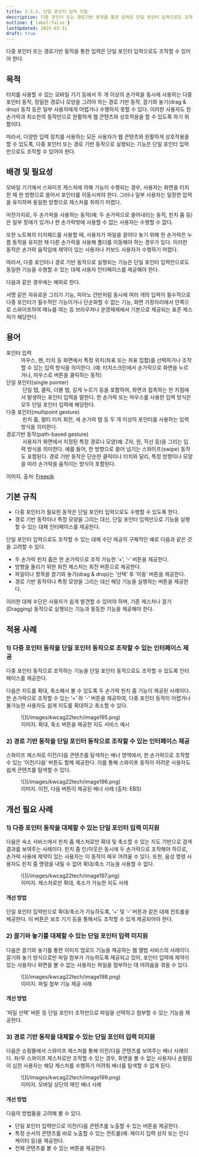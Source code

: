 ```yaml
---
title: 2.5.1. 단일 포인터 입력 지원
description: 다중 포인터 또는 경로기반 동작을 통한 입력은 단일 포인터 입력으로도 조작할 수 있어야 한다.
outline: { label:false }
lastUpdated: 2025-03-31
draft: true
---
```


<Aside title="검사 항목">
다중 포인터 또는 경로기반 동작을 통한 입력은 단일 포인터 입력으로도 조작할 수 있어야 한다.
</Aside>

## 목적
터치를 사용할 수 있는 모바일 기기 등에서 두 개 이상의 손가락을 동시에 사용하는 다중 포인터 동작, 정밀한 경로나 모양을 그려야 하는 경로 기반 동작, 끌기와 놓기(<span lang="en">drag & drop</span>) 동작 등은 일부 사용자에게 어렵거나 수행하지 못할 수 있다. 이러한 사용자도 한 손가락과 최소한의 동작만으로 원활하게 웹 콘텐츠와 상호작용을 할 수 있도록 하기 위함이다.

따라서, 다양한 입력 장치를 사용하는 모든 사용자가 웹 콘텐츠와 원활하게 상호작용을 할 수 있도록, 다중 포인터 또는 경로 기반 동작으로 실행되는 기능은 단일 포인터 입력만으로도 조작할 수 있어야 한다.

##	배경 및 필요성
모바일 기기에서 스와이프 제스처에 의해 기능이 수행되는 경우, 사용자는 화면을 터치한 채 한 방향으로 쓸어서 포인터를 이동시켜야 한다. 그러나 일부 사용자는 일정한 압력을 유지하며 동일한 방향으로 제스처를 취하기 어렵다.

마찬가지로, 두 손가락을 사용하는 동작(예: 두 손가락으로 쓸어내리는 동작, 핀치 줌 등)은 일부 장애가 있거나 한 손가락밖에 사용할 수 없는 사용자는 수행할 수 없다.

또한 노트북의 터치패드를 사용할 때, 사용자가 파일을 끌어다 놓기 위해 한 손가락은 누름 동작을 유지한 채 다른 손가락을 사용해 폴더를 이동해야 하는 경우가 있다. 이러한 동작은 손가락 움직임에 제약이 있는 사용자나 키보드 사용자가 수행하기 어렵다.

따라서, 다중 포인터나 경로 기반 동작으로 실행되는 기능은 단일 포인터 입력만으로도 동일한 기능을 수행할 수 있는 대체 사용자 인터페이스를 제공해야 한다.

다음과 같은 경우에는 예외로 한다.

서명 같은 자유로운 그리기 기능, 피아노 건반처럼 동시에 여러 개의 입력이 필수적으로 다중 포인터가 필수적인 기능이거나 단순화할 수 없는 기능, 화면 가장자리에서 안쪽으로 스와이프하여 메뉴를 여는 등 브라우저나 운영체제에서 기본으로 제공되는 표준 제스처가 해당한다.

## 용어
<dl>
	<dt>포인터 입력</dt>
	<dd>마우스, 펜, 터치 등 화면에서 특정 위치(좌표 또는 좌표 집합)를 선택하거나 조작할 수 있는 입력 방식을 의미한다. (예: 터치스크린에서 손가락으로 화면을 누르거나, 마우스로 버튼을 클릭하는 동작)</dd>
	<dt>단일 포인터(<span lang="en">single pointer</span>) </dt>
	<dd>
		<img src="/images/image192.png" alt="" class="desc-float" />
		단일 탭, 클릭, 더블 탭, 길게 누르기 등을 포함하여, 화면과 접촉하는 한 지점에서 발생하는 포인터 입력을 말한다. 한 손가락 또는 마우스를 사용한 입력 방식은 모두 단일 포인터 입력에 해당한다.
	</dd>
	<dt>다중 포인터(<span lang="en">multipoint gesture</span>)</dt>
	<dd>
		<img src="/images/image193.png" alt="" class="desc-float" />
		핀치 줌, 멀티 터치 회전, 세 손가락 탭 등 두 개 이상의 포인터를 사용하는 입력 방식을 의미한다.
	</dd>
	<dt>경로기반 동작(<span lang="en">path-based gesture</span>)</dt>
	<dd>
		<img src="/images/image194.png" alt="" class="desc-float" />
		사용자가 화면에서 지정된 특정 경로나 모양(예: Z자, 원, 직선 등)을 그리는 입력 방식을 의미한다. 예를 들어, 한 방향으로 쓸어 넘기는 스와이프(swipe) 동작도 포함된다. 경로 기반 동작은 단순한 클릭이나 터치와 달리, 특정 방향이나 모양을 따라 손가락을 움직이는 방식이 포함된다.
	</dd>
</dl>

이미지. 출처: [Freepik](https://www.freepik.com/free-vector/different-phone-hand-gestures-set_9649376.htm)

##	기본 규칙
- 다중 포인터가 필요한 동작은 단일 포인터 입력으로도 수행할 수 있도록 한다.
- 경로 기반 동작이나 특정 모양을 그리는 대신, 단일 포인터 입력만으로 기능을 실행할 수 있는 대체 인터페이스를 제공한다.

단일 포인터 입력으로도 조작할 수 있는 대체 수단 제공의 구체적인 예로 다음과 같은 것을 고려할 수 있다.

- 두 손가락 핀치 줌은 한 손가락으로 조작 가능한 ‘+’, ‘-’ 버튼을 제공한다.
- 방향을 돌리기 위한 회전 제스처는 회전 버튼으로 제공한다.
- 파일이나 항목을 끌기와 놓기(drag & drop)는 ‘선택’ 후 ‘이동’ 버튼을 제공한다.
- 경로 기반 동작이나 특정 모양을 그리는 대신 해당 기능을 실행하는 버튼을 제공한다.

이러한 대체 수단은 사용자가 쉽게 발견할 수 있어야 하며, 기존 제스처나 끌기(Dragging) 동작으로 실행되는 기능과 동등한 기능을 제공해야 한다.

## 적용 사례

### 1)	다중 포인터 동작을 단일 포인터 동작으로 조작할 수 있는 인터페이스 제공
다중 포인터 동작으로 조작하는 기능을 단일 포인터 동작으로도 조작할 수 있도록 인터페이스를 제공한다.

다음은 지도를 확대, 축소해서 볼 수 있도록 두 손가락 핀치 줌 기능이 제공된 사례이다. 한 손가락으로 조작할 수 있는 ‘+’ 와 ‘-’ 버튼을 제공하여, 다중 포인터 동작이 어렵거나 불가능한 사용자도 쉽게 지도를 확대하고 축소할 수 있다.

<figure>
	![](/images/kwcag22tech/image195.png)
	<figcaption>이미지. 확대, 축소 버튼을 제공한 지도 서비스 예시</figcaption>
</figure>

### 2)	경로 기반 동작을 단일 포인터 동작으로 조작할 수 있는 인터페이스 제공
스와이프 제스처로 이전/다음 콘텐츠를 탐색하는 배너 영역에서, 한 손가락으로 조작할 수 있는 ‘이전/다음’ 버튼도 함께 제공한다. 이를 통해 스와이프 동작이 어려운 사용자도 쉽게 콘텐츠를 탐색할 수 있다.

<figure>
	![](/images/kwcag22tech/image196.png)
	<figcaption>이미지. 이전, 다음 버튼이 제공된 배너 사례 (출처: EBS)</figcaption>
</figure>

## 개선 필요 사례
### 1)	다중 포인터 동작을 대체할 수 있는 단일 포인터 입력 미지원
다음은 숙소 서비스에서 핀치 줌 제스처로만 확대 및 축소할 수 있는 지도 기반으로 검색 결과를 보여주는 사례이다. 
핀치 줌 인/아웃은 동시에 두 손가락으로 조작해야 하므로, 손가락 사용에 제약이 있는 사용자는 이 동작이 매우 어려울 수 있다. 또한, 음성 명령 사용자도 핀치 줌 명령을 내릴 수 없어 확대/축소 기능을 사용할 수 없다.

<figure>
	![](/images/kwcag22tech/image197.png)
	<figcaption>이미지. 제스처로만 확대, 축소가 가능한 지도 사례</figcaption>
</figure>

#### 개선 방법
단일 포인터 입력만으로 확대/축소가 가능하도록, ‘+’ 및 ‘-’ 버튼과 같은 대체 컨트롤을 제공한다. 이 버튼은 보조 기기 등을 통해서도 조작할 수 있게 제공되어야 한다.

### 2)	끌기와 놓기를 대체할 수 있는 단일 포인터 입력 미지원
다음은 끌기와 놓기를 통한 이미지 업로드 기능을 제공하는 웹 앨범 서비스의 사례이다. 끌기와 놓기 방식으로만 파일 첨부가 가능하도록 제공되고 있어, 포인터 입력에 제약이 있는 사용자나 화면을 볼 수 없는 사용자는 파일을 첨부하는 데 어려움을 겪을 수 있다.

<figure>
	![](/images/kwcag22tech/image198.png)
	<figcaption>이미지. 파일 첨부 기능 제공 사례</figcaption>
</figure>

#### 개선 방법
‘파일 선택’ 버튼 등 단일 포인터 조작만으로 파일을 선택하고 첨부할 수 있는 기능을 제공한다.

### 3)	경로 기반 동작을 대체할 수 있는 단일 포인터 입력 미지원
다음은 쇼핑몰에서 스와이프 제스처를 통해 이전/다음 콘텐츠를 보여주는 배너 사례이다. 좌/우 스와이프 제스처로만 조작할 수 있는 경우, 화면을 볼 수 없는 사용자나 손떨림이 심한 사용자는 해당 제스처를 수행하기 어려워 배너를 탐색할 수 없게 된다.

<figure>
	![](/images/kwcag22tech/image199.png)
	<figcaption>이미지. 모바일 상단의 메인 배너 사례</figcaption>
</figure>

#### 개선 방법
다음의 방법들을 고려해 볼 수 있다.
- 단일 포인터 입력만으로 이전/다음 콘텐츠를 노출할 수 있는 버튼을 제공한다.
- 특정 순서의 콘텐츠를 바로 노출할 수 있는 컨트롤(예: 페이지 입력 상자 또는 인디케이터 등)을 제공한다.
- 전체 콘텐츠를 볼 수 있는 버튼을 제공한다.

